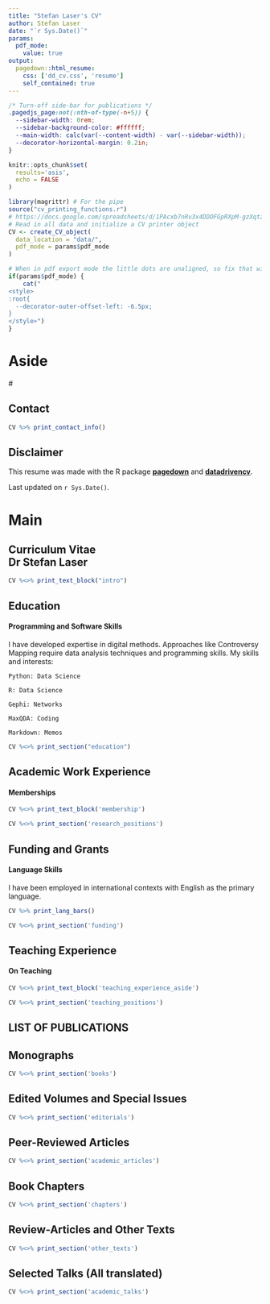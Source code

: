 ---
title: "Stefan Laser's CV"
author: Stefan Laser
date: "`r Sys.Date()`"
params:
  pdf_mode:
    value: true
output:
  pagedown::html_resume:
    css: ['dd_cv.css', 'resume']
    self_contained: true
---

```{css, echo=FALSE}
/* Turn-off side-bar for publications */
.pagedjs_page:not(:nth-of-type(-n+5)) {
  --sidebar-width: 0rem;
  --sidebar-background-color: #ffffff;
  --main-width: calc(var(--content-width) - var(--sidebar-width));
  --decorator-horizontal-margin: 0.2in;
}
```

```{r, include=FALSE}
knitr::opts_chunk$set(
  results='asis', 
  echo = FALSE
)

library(magrittr) # For the pipe
source("cv_printing_functions.r")
# https://docs.google.com/spreadsheets/d/1PAcxb7nRv3x4DDOFGpRXpM-gzXqtzmV2ZNOAkYB6kQY/edit?usp=sharing
# Read in all data and initialize a CV printer object
CV <- create_CV_object(
  data_location = "data/",  
  pdf_mode = params$pdf_mode
)

```

```{r}
# When in pdf export mode the little dots are unaligned, so fix that with some conditional CSS.
if(params$pdf_mode) {
    cat("
<style>
:root{
  --decorator-outer-offset-left: -6.5px;
}
</style>")
}
```

<!-- include a fontawesome reference -->
<script src="https://kit.fontawesome.com/0a75c4d7c0.js" crossorigin="anonymous"></script>

Aside
================================================================================
#<!--
#```{r}
# Build interactive network of positions colored by section
# and connected if they occurred in the same year
# datadrivencv::build_network_logo(CV$entries_data)
#```
#
#```{r}
#if(params$pdf_mode){
#  cat("View this CV online with links at https://hightech-am-ende.de/cv.html")
#} else {
#  cat("[<i class='fas fa-download'></i> Download a PDF of this CV](https://hightech-am-ende.de/cv.pdf)")
#}
#```
#-->

Contact {#contact}
--------------------------------------------------------------------------------

```{r}
CV %>% print_contact_info()
```

Disclaimer {#disclaimer}
--------------------------------------------------------------------------------
This resume was made with the R package [**pagedown**](https://github.com/rstudio/pagedown) and [**datadrivencv**](http://nickstrayer.me/datadrivencv/index.html).

<!--
Code available on <i class="fa fa-github"></i>  [GitHub](https://github.com/LaserStefan/cv/). 
-->
Last updated on `r Sys.Date()`.



Main
================================================================================

Curriculum Vitae<br>Dr Stefan Laser {#title}
--------------------------------------------------------------------------------

```{r}
CV %<>% print_text_block("intro") 
```

Education {data-icon=graduation-cap data-concise=true}
--------------------------------------------------------------------------------
::: aside
#### Programming and Software Skills
I have developed expertise in digital methods. Approaches like Controversy Mapping require data analysis techniques and programming skills. My skills and interests:



<i class="fa-brands fa-python fa-fw"></i> `Python: Data Science`

<i class="fab fa-r-project fa-fw"></i> `R: Data Science`

<i class="fa-solid fa-circle-nodes fa-fw"></i> `Gephi: Networks`

<i class="fa-solid fa-highlighter fa-fw"></i> `MaxQDA: Coding`

<i class="fab fa-markdown fa-fw"></i> `Markdown: Memos`


:::

```{r}
CV %<>% print_section("education")
```

Academic Work Experience {data-icon=address-card}
--------------------------------------------------------------------------------
::: aside
#### Memberships
```{r}
CV %<>% print_text_block('membership')
```
:::

```{r}
CV %<>% print_section('research_positions')
```

Funding and Grants {data-icon=address-card}
--------------------------------------------------------------------------------
::: aside
#### Language Skills
I have been employed in international contexts with English as the primary language.<br>

```{r}
CV %>% print_lang_bars()
```
::: 

```{r}
CV %<>% print_section('funding')
```


<!-- <div style="break-after:page"></div> {.page-break-before} -->



Teaching Experience {data-icon=chalkboard-teacher}
--------------------------------------------------------------------------------

::: aside
#### On Teaching
```{r}
CV %<>% print_text_block('teaching_experience_aside')
```
:::


```{r}
CV %<>% print_section('teaching_positions')
```

<!--

ABSTRACTS {data-icon=NULL .no-timeline .page-break-before}
--------------------------------------------------------------------------------

Selected publications {data-icon=book}
--------------------------------------------------------------------------------

```{r}
CV %<>% print_section("selected_publications") 
```
-->

LIST OF PUBLICATIONS {data-icon=NULL .no-timeline .page-break-before}
--------------------------------------------------------------------------------

Monographs {data-icon=book} 
--------------------------------------------------------------------------------

```{r}
CV %<>% print_section('books')
```

Edited Volumes and Special Issues {data-icon=book}
--------------------------------------------------------------------------------
<!--
::: aside
```{r}
CV %<>% print_text_block('publication_aside')
```
:::
-->
```{r}
CV %<>% print_section('editorials')
```

Peer-Reviewed Articles {data-icon=file-text}
--------------------------------------------------------------------------------

```{r}
CV %<>% print_section('academic_articles')
```

Book Chapters {data-icon=file-text-o}
--------------------------------------------------------------------------------

```{r}
CV %<>% print_section('chapters')
```

Review-Articles and Other Texts {data-icon=newspaper-o}
--------------------------------------------------------------------------------

```{r}
CV %<>% print_section('other_texts')
```


Selected Talks (All translated) {data-icon=microphone}
--------------------------------------------------------------------------------

```{r}
CV %<>% print_section('academic_talks')
```

# <!--
# ```{r}
# CV %<>% print_links()
# ```
# -->

